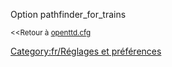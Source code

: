 {{fr/Amorce}}
Option pathfinder_for_trains

<small><<Retour à [[Main/fr/Openttd.cfg|openttd.cfg]]</small>
[[Category:fr/Réglages et préférences]]